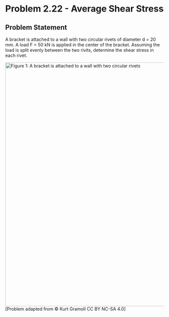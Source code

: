 # Problem 2.22 - Average Shear Stress {.unnumbered}

## Problem Statement

A bracket is attached to a wall with two circular rivets of diameter d = 20 mm. A load F = 50 kN is applied in the center of the bracket. Assuming the load is split evenly between the two rivits, determine the shear stress in each rivet.

![Figure 1: A bracket is attached to a wall with two circular rivets](images/165.png){fig-alt="Picture with a bracket attached to the wall. The bottom of the bracket touching the wall has two rivits. The top of the bracket has a load applied." width="775"} \[Problem adapted from © Kurt Gramoll CC BY NC-SA 4.0\]
